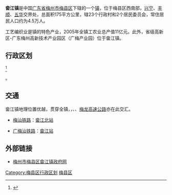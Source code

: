 {{中国乡级行政区
|景观照片文件名 = 
|景观照片描述 = 
|汉语拼音 = 
|其他语言 = 
|其他语言名称 = 
|旧称 = 
|地名出处 = 
|位置图文件名 = 
|位置图描述 = 
|自定义图片= 
|建置时间 = 
|政府驻地 = 
|毗邻 = 
|总面积 = 
|总人口 = 
|总人口年份 = 
|户籍人口 = 
|户籍人口年份 = 
|常住人口 = 
|常住人口年份 = 
|人口密度 = 
|GDP = 
|GDP年份 = 
|邮政编码 = 
|电话区号 = 753
|官方网站 = 
|网站名称 = 
|44/14/21/126/000}}
'''畲江镇'''是中国[[广东省|广东省]][[梅州市|梅州市]][[梅县区|梅县区]]下辖的一个[[镇|镇]]，位于梅县区西南部，[[兴宁市|兴宁]]、[[丰顺|丰顺]]、[[五华县|五华]]交界处，总面积175平方公里，辖23个行政村和2个居民委员会，常住居民人口约为4.5万人。

工艺编织业是镇的特色产业，2005年全镇工农业总产值11亿元。此外，省级高新区-广东梅州高新技术产业园区（广梅产业园）位于畲江镇。

==行政区划==
<ref>{{PRC admin/ref sgc|44/14/21/126/000}}</ref>

{{PRC admin/children|44/14/21/126/000}}。

== 交通 ==
畲江镇地理位置优越，{{中国国道名|206}}贯穿全镇，，{{中国高速公路名|G78|[[汕梅高速公路|汕梅高速公路]]}}、{{中国高速公路名|G78|[[兴畲高速公路|兴畲高速公路]]}}、[[梅龙高速公路|梅龙高速公路]]亦在此交汇。
* {{rint|cn|crh}}[[梅汕铁路|梅汕铁路]]：[[畲江北站|畲江北站]]
* {{rint|cn|rail}}[[广梅汕铁路|广梅汕铁路]]：[[畲江站|畲江站]]

==外部链接==
*[https://web.archive.org/web/20071114113203/http://mxsjz.gdmx.gov.cn/SWEB/mxsjz/sweb_index.aspx 梅州市梅县区畲江镇政府网]

{{梅县区行政区划}}

[[Category:梅县区行政区划|Category:梅县区行政区划]]
[[Category:梅州建制镇|梅县区]]